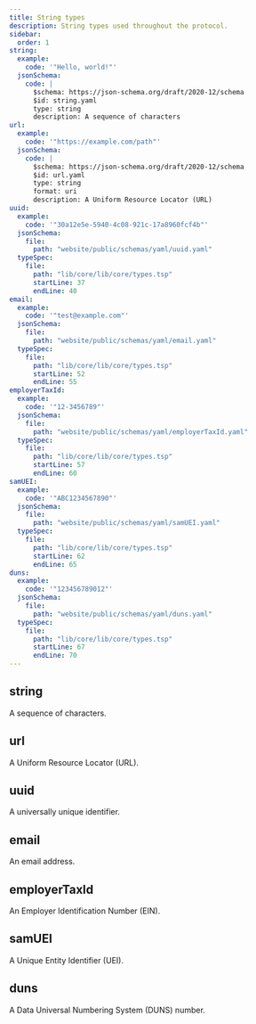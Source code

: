 ```yaml
---
title: String types
description: String types used throughout the protocol.
sidebar:
  order: 1
string:
  example:
    code: '"Hello, world!"'
  jsonSchema:
    code: |
      $schema: https://json-schema.org/draft/2020-12/schema
      $id: string.yaml
      type: string
      description: A sequence of characters
url:
  example:
    code: '"https://example.com/path"'
  jsonSchema:
    code: |
      $schema: https://json-schema.org/draft/2020-12/schema
      $id: url.yaml
      type: string
      format: uri
      description: A Uniform Resource Locator (URL)
uuid:
  example:
    code: '"30a12e5e-5940-4c08-921c-17a8960fcf4b"'
  jsonSchema:
    file:
      path: "website/public/schemas/yaml/uuid.yaml"
  typeSpec:
    file:
      path: "lib/core/lib/core/types.tsp"
      startLine: 37
      endLine: 40
email:
  example:
    code: '"test@example.com"'
  jsonSchema:
    file:
      path: "website/public/schemas/yaml/email.yaml"
  typeSpec:
    file:
      path: "lib/core/lib/core/types.tsp"
      startLine: 52
      endLine: 55
employerTaxId:
  example:
    code: '"12-3456789"'
  jsonSchema:
    file:
      path: "website/public/schemas/yaml/employerTaxId.yaml"
  typeSpec:
    file:
      path: "lib/core/lib/core/types.tsp"
      startLine: 57
      endLine: 60
samUEI:
  example:
    code: '"ABC1234567890"'
  jsonSchema:
    file:
      path: "website/public/schemas/yaml/samUEI.yaml"
  typeSpec:
    file:
      path: "lib/core/lib/core/types.tsp"
      startLine: 62
      endLine: 65
duns:
  example:
    code: '"123456789012"'
  jsonSchema:
    file:
      path: "website/public/schemas/yaml/duns.yaml"
  typeSpec:
    file:
      path: "lib/core/lib/core/types.tsp"
      startLine: 67
      endLine: 70
---
```



## string

A sequence of characters.

<SchemaFormatTabs
  example={frontmatter.string.example}
  jsonSchema={frontmatter.string.jsonSchema}
/>

## url

A Uniform Resource Locator (URL).

<SchemaFormatTabs
  example={frontmatter.url.example}
  jsonSchema={frontmatter.url.jsonSchema}
/>

## uuid

A universally unique identifier.

<SchemaFormatTabs
  example={frontmatter.uuid.example}
  jsonSchema={frontmatter.uuid.jsonSchema}
  typeSpec={frontmatter.uuid.typeSpec}
/>

## email

An email address.

<SchemaFormatTabs
  example={frontmatter.email.example}
  jsonSchema={frontmatter.email.jsonSchema}
  typeSpec={frontmatter.email.typeSpec}
/>

## employerTaxId

An Employer Identification Number (EIN).

<SchemaFormatTabs
  example={frontmatter.employerTaxId.example}
  jsonSchema={frontmatter.employerTaxId.jsonSchema}
  typeSpec={frontmatter.employerTaxId.typeSpec}
/>

## samUEI

A Unique Entity Identifier (UEI).

<SchemaFormatTabs
  example={frontmatter.samUEI.example}
  jsonSchema={frontmatter.samUEI.jsonSchema}
  typeSpec={frontmatter.samUEI.typeSpec}
/>

## duns

A Data Universal Numbering System (DUNS) number.

<SchemaFormatTabs
  example={frontmatter.duns.example}
  jsonSchema={frontmatter.duns.jsonSchema}
  typeSpec={frontmatter.duns.typeSpec}
/>
